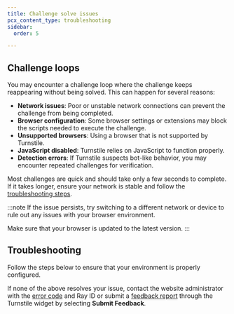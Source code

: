 ```yaml
---
title: Challenge solve issues
pcx_content_type: troubleshooting
sidebar:
  order: 5

---
```



## Challenge loops

You may encounter a challenge loop where the challenge keeps reappearing without being solved. This can happen for several reasons:

- **Network issues**: Poor or unstable network connections can prevent the challenge from being completed.
- **Browser configuration**: Some browser settings or extensions may block the scripts needed to execute the challenge.
- **Unsupported browsers**: Using a browser that is not supported by Turnstile.
- **JavaScript disabled**: Turnstile relies on JavaScript to function properly.
- **Detection errors**: If Turnstile suspects bot-like behavior, you may encounter repeated challenges for verification.

Most challenges are quick and should take only a few seconds to complete. If it takes longer, ensure your network is stable and follow the [troubleshooting steps](#troubleshooting).

:::note
If the issue persists, try switching to a different network or device to rule out any issues with your browser environment.

Make sure that your browser is updated to the latest version.
:::

## Troubleshooting

Follow the steps below to ensure that your environment is properly configured.

<Render file="troubleshooting-steps" />

If none of the above resolves your issue, contact the website administrator with the [error code](/turnstile/troubleshooting/client-side-errors/error-codes/) and Ray ID or submit a [feedback report](/turnstile/troubleshooting/feedback-reports/) through the Turnstile widget by selecting **Submit Feedback**. 